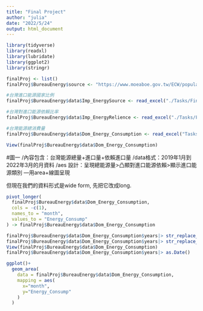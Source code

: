```yaml
---
title: "Final Project"
author: "julia"
date: "2022/5/24"
output: html_document
---
```


```r
library(tidyverse)
library(readxl)
library(lubridate)
library(ggplot2)
library(stringr)
```

```r
finalProj <- list()
finalProj$BureauEnergy$source <- "https://www.moeaboe.gov.tw/ECW/populace/content/SubMenu.aspx?menu_id=3010"

#台灣進口能源國家比例
finalProj$BureauEnergy$data$Imp_EnergySource <- read_excel("./Tasks/Final Project/ImportEnergySource.xlsx")

#台灣對進口能源依賴比率
finalProj$BureauEnergy$data$Imp_EnergyRelience <- read_excel("./Tasks/Final Project/ImportEnergyRelience.xlsx")

#台灣能源總消費量
finalProj$BureauEnergy$data$Dom_Energy_Consumption <- read_excel("Tasks/Final Project/DomesticEnergyConsumption.xlsx", skip = 1)

View(finalProj$BureauEnergy$data$Dom_Energy_Consumption)
```

#圖一
/內容包含：台灣能源總量+進口量+依賴進口量
/data格式：2019年1月到2022年3月的月資料
/aes 設計：呈現總能源量>凸顯對進口能源依賴>顯示進口能源類別
---用area+線圖呈現

但現在我們的資料形式是wide form, 先把它改成long.
```r
pivot_longer(
  finalProj$BureauEnergy$data$Dom_Energy_Consumption,
  cols = -c(1),
  names_to = "month",
  values_to = "Energy_Consump"
) -> finalProj$BureauEnergy$data$Dom_Energy_Consumption

finalProj$BureauEnergy$data$Dom_Energy_Consumption$years|> str_replace_all("年", "-") -> finalProj$BureauEnergy$data$Dom_Energy_Consumption$years
finalProj$BureauEnergy$data$Dom_Energy_Consumption$years|> str_replace_all("月", "") -> finalProj$BureauEnergy$data$Dom_Energy_Consumption$years
View(finalProj$BureauEnergy$data$Dom_Energy_Consumption)
finalProj$BureauEnergy$data$Dom_Energy_Consumption$years|> as.Date()
```


```r
ggplot()+
  geom_area(
    data = finalProj$BureauEnergy$data$Dom_Energy_Consumption,
    mapping = aes(
      x="month",
      y="Energy_Consump"
    )
  )

```











